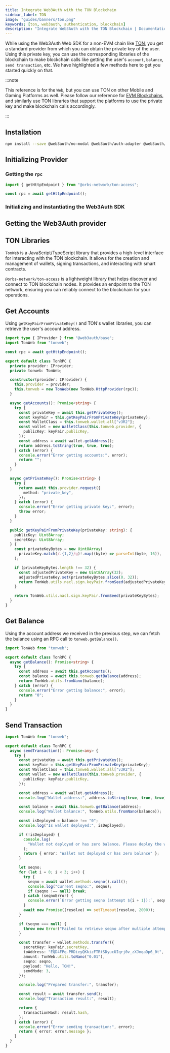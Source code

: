 ```yaml
---
title: Integrate Web3Auth with the TON Blockchain
sidebar_label: TON
image: "guides/banners/ton.png"
keywords: [ton, web3auth, authentication, blockchain]
description: "Integrate Web3Auth with the TON Blockchain | Documentation - Web3Auth"
---
```



While using the Web3Auth Web SDK for a non-EVM chain like [TON](https://ton.org/), you get a
standard provider from which you can obtain the private key of the user. Using this private key, you
can use the corresponding libraries of the blockchain to make blockchain calls like getting the
user's `account`, `balance`, `send transaction`, etc. We have highlighted a few methods here to get
you started quickly on that.

:::note

This reference is for the `Web`, but you can use TON on other Mobile and Gaming Platforms as well.
Please follow our reference for [EVM Blockchains](/connect-blockchain/evm/), and similarly use TON
libraries that support the platforms to use the private key and make blockchain calls accordingly.

:::

## Installation

```bash npm2yarn
npm install --save @web3auth/no-modal @web3auth/auth-adapter @web3auth/base tonweb @orbs-network/ton-access
```

## Initializing Provider

### Getting the `rpc`

```typescript
import { getHttpEndpoint } from "@orbs-network/ton-access";

const rpc = await getHttpEndpoint();
```

### Initializing and instantiating the Web3Auth SDK

<InitializeWeb3Auth />

## Getting the Web3Auth provider

<GetWeb3AuthProvider />

<GetUserInfoSnippet />

## TON Libraries

`TonWeb` is a JavaScript/TypeScript library that provides a high-level interface for interacting
with the TON blockchain. It allows for the creation and management of wallets, signing transactions,
and interacting with smart contracts.

`@orbs-network/ton-access` is a lightweight library that helps discover and connect to TON
blockchain nodes. It provides an endpoint to the TON network, ensuring you can reliably connect to
the blockchain for your operations.

## Get Accounts

Using `getKeyPairFromPrivateKey()` and TON's wallet libraries, you can retrieve the user's account
address.

```typescript
import type { IProvider } from "@web3auth/base";
import TonWeb from "tonweb";

const rpc = await getHttpEndpoint();

export default class TonRPC {
  private provider: IProvider;
  private tonweb: TonWeb;

  constructor(provider: IProvider) {
    this.provider = provider;
    this.tonweb = new TonWeb(new TonWeb.HttpProvider(rpc));
  }

  async getAccounts(): Promise<string> {
    try {
      const privateKey = await this.getPrivateKey();
      const keyPair = this.getKeyPairFromPrivateKey(privateKey);
      const WalletClass = this.tonweb.wallet.all["v3R2"];
      const wallet = new WalletClass(this.tonweb.provider, {
        publicKey: keyPair.publicKey,
      });
      const address = await wallet.getAddress();
      return address.toString(true, true, true);
    } catch (error) {
      console.error("Error getting accounts:", error);
      return "";
    }
  }

  async getPrivateKey(): Promise<string> {
    try {
      return await this.provider.request({
        method: "private_key",
      });
    } catch (error) {
      console.error("Error getting private key:", error);
      throw error;
    }
  }

  public getKeyPairFromPrivateKey(privateKey: string): {
    publicKey: Uint8Array;
    secretKey: Uint8Array;
  } {
    const privateKeyBytes = new Uint8Array(
      privateKey.match(/.{1,2}/g)!.map((byte) => parseInt(byte, 16)),
    );

    if (privateKeyBytes.length !== 32) {
      const adjustedPrivateKey = new Uint8Array(32);
      adjustedPrivateKey.set(privateKeyBytes.slice(0, 32));
      return TonWeb.utils.nacl.sign.keyPair.fromSeed(adjustedPrivateKey);
    }

    return TonWeb.utils.nacl.sign.keyPair.fromSeed(privateKeyBytes);
  }
}
```

## Get Balance

Using the account address we received in the previous step, we can fetch the balance using an RPC
call to `tonweb.getBalance()`.

```typescript
import TonWeb from "tonweb";

export default class TonRPC {
  async getBalance(): Promise<string> {
    try {
      const address = await this.getAccounts();
      const balance = await this.tonweb.getBalance(address);
      return TonWeb.utils.fromNano(balance);
    } catch (error) {
      console.error("Error getting balance:", error);
      return "0";
    }
  }
}
```

## Send Transaction

```typescript
import TonWeb from "tonweb";

export default class TonRPC {
  async sendTransaction(): Promise<any> {
    try {
      const privateKey = await this.getPrivateKey();
      const keyPair = this.getKeyPairFromPrivateKey(privateKey);
      const WalletClass = this.tonweb.wallet.all["v3R2"];
      const wallet = new WalletClass(this.tonweb.provider, {
        publicKey: keyPair.publicKey,
      });

      const address = await wallet.getAddress();
      console.log("Wallet address:", address.toString(true, true, true));

      const balance = await this.tonweb.getBalance(address);
      console.log("Wallet balance:", TonWeb.utils.fromNano(balance));

      const isDeployed = balance !== "0";
      console.log("Is wallet deployed:", isDeployed);

      if (!isDeployed) {
        console.log(
          "Wallet not deployed or has zero balance. Please deploy the wallet and fund it before sending transactions.",
        );
        return { error: "Wallet not deployed or has zero balance" };
      }

      let seqno;
      for (let i = 0; i < 3; i++) {
        try {
          seqno = await wallet.methods.seqno().call();
          console.log("Current seqno:", seqno);
          if (seqno !== null) break;
        } catch (seqnoError) {
          console.error(`Error getting seqno (attempt ${i + 1}):`, seqnoError);
        }
        await new Promise((resolve) => setTimeout(resolve, 2000));
      }

      if (seqno === null) {
        throw new Error("Failed to retrieve seqno after multiple attempts");
      }

      const transfer = wallet.methods.transfer({
        secretKey: keyPair.secretKey,
        toAddress: "EQD4FPq-PRDieyQKkizFTRtSDyucUIqrj0v_zXJmqaDp6_0t",
        amount: TonWeb.utils.toNano("0.01"),
        seqno: seqno,
        payload: "Hello, TON!",
        sendMode: 3,
      });

      console.log("Prepared transfer:", transfer);

      const result = await transfer.send();
      console.log("Transaction result:", result);

      return {
        transactionHash: result.hash,
      };
    } catch (error) {
      console.error("Error sending transaction:", error);
      return { error: error.message };
    }
  }
}
```
